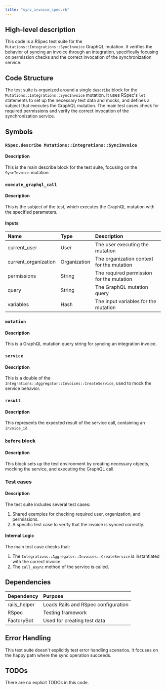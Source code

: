 ```yaml
---
title: "sync_invoice_spec.rb"
---
```


## High-level description
This code is a RSpec test suite for the `Mutations::Integrations::SyncInvoice` GraphQL mutation. It verifies the behavior of syncing an invoice through an integration, specifically focusing on permission checks and the correct invocation of the synchronization service.

## Code Structure
The test suite is organized around a single `describe` block for the `Mutations::Integrations::SyncInvoice` mutation. It uses RSpec's `let` statements to set up the necessary test data and mocks, and defines a subject that executes the GraphQL mutation. The main test cases check for required permissions and verify the correct invocation of the synchronization service.

## Symbols

### `RSpec.describe Mutations::Integrations::SyncInvoice`
#### Description
This is the main describe block for the test suite, focusing on the `SyncInvoice` mutation.

### `execute_graphql_call`
#### Description
This is the subject of the test, which executes the GraphQL mutation with the specified parameters.

#### Inputs
| Name | Type | Description |
|:-----|:-----|:------------|
| current_user | User | The user executing the mutation |
| current_organization | Organization | The organization context for the mutation |
| permissions | String | The required permission for the mutation |
| query | String | The GraphQL mutation query |
| variables | Hash | The input variables for the mutation |

### `mutation`
#### Description
This is a GraphQL mutation query string for syncing an integration invoice.

### `service`
#### Description
This is a double of the `Integrations::Aggregator::Invoices::CreateService`, used to mock the service behavior.

### `result`
#### Description
This represents the expected result of the service call, containing an `invoice_id`.

### `before` block
#### Description
This block sets up the test environment by creating necessary objects, mocking the service, and executing the GraphQL call.

### Test cases
#### Description
The test suite includes several test cases:
1. Shared examples for checking required user, organization, and permissions.
2. A specific test case to verify that the invoice is synced correctly.

#### Internal Logic
The main test case checks that:
1. The `Integrations::Aggregator::Invoices::CreateService` is instantiated with the correct invoice.
2. The `call_async` method of the service is called.

## Dependencies
| Dependency | Purpose |
|:-----------|:--------|
| rails_helper | Loads Rails and RSpec configuration |
| RSpec | Testing framework |
| FactoryBot | Used for creating test data |

## Error Handling
This test suite doesn't explicitly test error handling scenarios. It focuses on the happy path where the sync operation succeeds.

## TODOs
There are no explicit TODOs in this code.